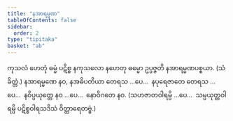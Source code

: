 ```yaml
---
title: "နအာရမ္မဏ"
tableOfContents: false
sidebar:
  order: 2
type: "tipitaka"
basket: "ab"
---
```



<DynamicBreadcrumb />

<Division number="2">

<Paragraph number="6">
ကုသလံ ဟေတုံ ဓမ္မံ ပဋိစ္စ နကုသလော နဟေတု ဓမ္မော ဥပ္ပဇ္ဇတိ နအာရမ္မဏပစ္စယာ. (သံခိတ္တံ.)
</Paragraph>

<Paragraph number="7">
နအာရမ္မဏေ နဝ, နအဓိပတိယာ တေရသ …ပေ…  နပုရေဇာတေ တေရသ …ပေ…  နဝိပ္ပယုတ္တေ နဝ …ပေ…  နောဝိဂတေ နဝ.
</Paragraph>

<Paragraph number="8">
(သဟဇာတဝါရမ္ပိ …ပေ…  သမ္ပယုတ္တဝါရမ္ပိ ပဋိစ္စဝါရသဒိသံ ဝိတ္ထာရေတဗ္ဗံ.)
</Paragraph>
</Division>